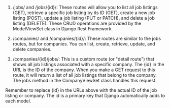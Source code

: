 1. /jobs/ and /jobs/{id}/: These routes will allow you to list all job listings (GET), retrieve a specific job listing by its ID (GET), create a new job listing (POST), update a job listing (PUT or PATCH), and delete a job listing (DELETE). These CRUD operations are provided by the ModelViewSet class in Django Rest Framework.

2. /companies/ and /companies/{id}/: These routes are similar to the jobs routes, but for companies. You can list, create, retrieve, update, and delete companies.

3. /companies/{id}/jobs/: This is a custom route (or "detail route") that shows all job listings associated with a specific company. The {id} in the URL is the ID of the company. When you make a GET request to this route, it will return a list of all job listings that belong to the company. The jobs method in the CompanyViewSet class handles this request.

Remember to replace {id} in the URLs above with the actual ID of the job listing or company. The id is a primary key that Django automatically adds to each model.